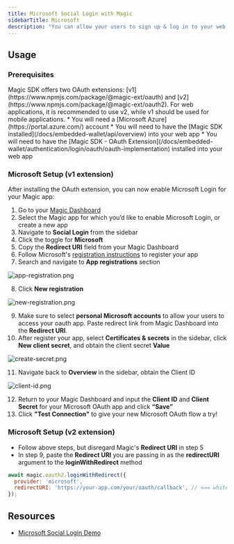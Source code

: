```yaml
---
title: Microsoft Social Login with Magic
sidebarTitle: Microsoft
description: "You can allow your users to sign up & log in to your web app with their Microsoft account."
---
```


## Usage

### Prerequisites

<Note>
Magic SDK offers two OAuth extensions: [v1](https://www.npmjs.com/package/@magic-ext/oauth) and [v2](https://www.npmjs.com/package/@magic-ext/oauth2). For web applications, it is recommended to use v2, while v1 should be used for mobile applications.
</Note>
* You will need a [Microsoft Azure](https://portal.azure.com/) account
* You will need to have the [Magic SDK installed](/docs/embedded-wallet/api/overview) into your web app
* You will need to have the [Magic SDK - OAuth Extension](/docs/embedded-wallet/authentication/login/oauth/oauth-implementation) installed into your web app

### Microsoft Setup (v1 extension)

After installing the OAuth extension, you can now enable Microsoft Login for your Magic app:

1.  Go to your [Magic Dashboard](https://dashboard.magic.link/login)
2.  Select the Magic app for which you’d like to enable Microsoft Login, or create a new app
3.  Navigate to **Social Login** from the sidebar
4.  Click the toggle for **Microsoft**
5.  Copy the **Redirect URI** field from your Magic Dashboard
6.  Follow Microsoft's [registration instructions](https://docs.microsoft.com/en-us/azure/active-directory/develop/quickstart-register-app) to register your app
7.  Search and navigate to **App registrations** section

  <Frame>
  <img src="/images/app-registration.webp" alt="app-registration.png"/>
</Frame>


8.  Click **New registration**
<Frame>
  <img src="/images/new-registration.webp" alt="new-registration.png"/>
</Frame>

9.  Make sure to select **personal Microsoft accounts** to allow your users to access your oauth app. Paste redirect link from Magic Dashboard into the **Redirect URI**.
10. After register your app, select **Certificates & secrets** in the sidebar, click **New client secret**, and obtain the client secret **Value**
<Frame>
  <img src="/images/create-secret.webp" alt="create-secret.png"/>
</Frame>


11. Navigate back to **Overview** in the sidebar, obtain the Client ID
<Frame>
  <img src="/images/client-id.webp" alt="client-id.png"/>
</Frame>

12. Return to your Magic Dashboard and input the **Client ID** and **Client Secret** for your Microsoft OAuth app and click **“Save”**
13. Click **"Test Connection"** to give your new Microsoft OAuth flow a try!

### Microsoft Setup (v2 extension)
* Follow above steps, but disregard Magic's **Redirect URI** in step 5
* In step 9, paste the **Redirect URI** you are passing in as the **redirectURI** argument to the **loginWithRedirect** method

```javascript JavaScript icon="square-js"
await magic.oauth2.loginWithRedirect({
  provider: 'microsoft',
  redirectURI: 'https://your-app.com/your/oauth/callback', // <== whitelist this with Microsoft
});
```

## Resources

* [Microsoft Social Login Demo](https://magic-oauth-v2-dun.vercel.app/)

